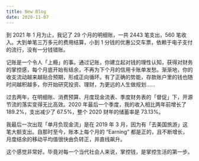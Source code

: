```yaml
---
title: New Blog
date: 2020-11-07
---
```


到 2021 年 1 月为止，我记了 29 个月的明细账，一共 2443 笔支出，560 笔收入。大到单笔三万多元的费用结算，小到 1 分钱的优惠公交车票，依赖于电子支付的流行，没有一分钱错账。

记账是一个令人「上瘾」的事。通过记账，你建立起对钱的理性认知，获得对财务的掌控感，每个月底开始有结余，不再为下个月的信用卡账单发愁。渐渐地，你的收支流动越来越贴合预期，形成正向循环。有了正确的势能，存款账户里的钱也随时间越积越多，你开始研究投资、理财，为更远的人生做规划……

过去两年，在明细账、消费预算、月度现金流表、季度财务表的「督促」下，开源节流的落实变得无比高效。2020 年最后一个季度，我的收入相比两年前增长了 189.2%，支出减少了 67.5%，整个 2020 财年的储蓄率是 73.13%。

我最后一次出现「单月负现金流」是在 2019 年 3 月，因为有「去美国旅游」这笔大额支出。自那时至今，账本上每个月的 “Earning” 都是正的，且不断增长，月度结余的移动平均值很快由负转正，并直线飙升。

这个感觉非常好。毕竟对每一个当代社会人来说，掌控钱，是掌控生活的第一步。
